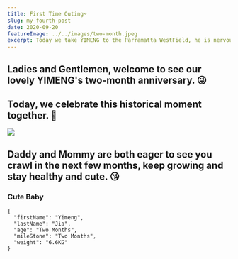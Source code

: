 ```yaml
---
title: First Time Outing~
slug: my-fourth-post
date: 2020-09-20
featureImage: ../../images/two-month.jpeg
excerpt: Today we take YIMENG to the Parramatta WestField, he is nervous but curious~
---
```


## Ladies and Gentlemen, welcome to see our lovely YIMENG's two-month anniversary. 😜

## Today, we celebrate this historical moment together. 🤗

![](../../images/two-month.jpeg)

## Daddy and Mommy are both eager to see you crawl in the next few months, keep growing and stay healthy and cute. 😘

### Cute Baby

```
{
  "firstName": "Yimeng",
  "lastName": "Jia",
  "age": "Two Months",
  "mileStone": "Two Months",
  "weight": "6.6KG"
}
```
